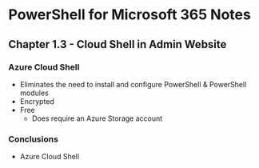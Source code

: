 # PowerShell for Microsoft 365 Notes
## Chapter 1.3 - Cloud Shell in Admin Website

### Azure Cloud Shell
* Eliminates the need to install and configure PowerShell & PowerShell modules
* Encrypted
* Free
	* Does require an Azure Storage account

### Conclusions
* Azure Cloud Shell